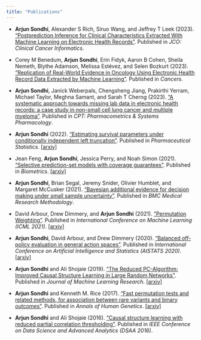 ```yaml
---
title: "Publications"
---
```


* **Arjun Sondhi**, Alexander S Rich, Siruo Wang, and Jeffrey T Leek (2023). ["Postprediction Inference for Clinical Characteristics Extracted With Machine Learning on Electronic Health Records"](https://ascopubs.org/doi/full/10.1200/CCI.22.00174). Published in *JCO: Clinical Cancer Informatics*. 

* Corey M Benedum, **Arjun Sondhi**, Erin Fidyk, Aaron B Cohen, Sheila Nemeth, Blythe Adamson, Melissa Estévez, and Selen Bozkurt (2023). ["Replication of Real-World Evidence in Oncology Using Electronic Health Record Data Extracted by Machine Learning"](https://www.mdpi.com/2072-6694/15/6/1853). Published in *Cancers*. 

* **Arjun Sondhi**, Janick Weberpals, Chengsheng Jiang, Prakirthi Yerram, Michael Taylor, Meghna Samant, and Sarah T Cherng (2023). ["A systematic approach towards missing lab data in electronic health records: a case study in non-small cell lung cancer and multiple myeloma"](https://ascpt.onlinelibrary.wiley.com/doi/full/10.1002/psp4.12998). Published in *CPT: Pharmacometrics & Systems Pharmacology*. 

* **Arjun Sondhi** (2022). ["Estimating survival parameters under conditionally independent left truncation"](https://onlinelibrary.wiley.com/doi/full/10.1002/pst.2202). Published in *Pharmaceutical Statistics*. [[arxiv]](https://arxiv.org/abs/2107.10911)

* Jean Feng, **Arjun Sondhi**, Jessica Perry, and Noah Simon (2021). ["Selective prediction-set models with coverage guarantees"](https://onlinelibrary.wiley.com/doi/abs/10.1111/biom.13612). Published in *Biometrics*. [[arxiv]](https://arxiv.org/abs/1906.05473)

* **Arjun Sondhi**, Brian Segal, Jeremy Snider, Olivier Humblet, and Margaret McCusker (2021). ["Bayesian additional evidence for decision making under small sample uncertainty"](https://link.springer.com/article/10.1186/s12874-021-01432-5). Published in *BMC Medical Research Methodology*.

* David Arbour, Drew Dimmery, and **Arjun Sondhi** (2021). ["Permutation Weighting"](https://proceedings.mlr.press/v139/arbour21a.html). Published in *International Conference on Machine Learning (ICML 2021)*. [[arxiv]](https://arxiv.org/abs/1901.01230)

* **Arjun Sondhi**, David Arbour, and Drew Dimmery (2020). ["Balanced off-policy evaluation in general action spaces"](http://proceedings.mlr.press/v108/sondhi20a.html). Published in *International Conference on Artificial Intelligence and Statistics (AISTATS 2020)*. [[arxiv]](https://arxiv.org/abs/1906.03694)

* **Arjun Sondhi** and Ali Shojaie (2019). ["The Reduced PC-Algorithm: Improved Causal Structure Learning in Large Random Networks"](https://jmlr.org/papers/v20/17-601.html). Published in *Journal of Machine Learning Research*. [[arxiv]](https://arxiv.org/abs/1806.06209)

* **Arjun Sondhi** and Kenneth M. Rice (2017). ["Fast permutation tests and related methods, for association between rare variants and binary outcomes"](https://onlinelibrary.wiley.com/doi/abs/10.1111/ahg.12229). Published in *Annals of Human Genetics*. [[arxiv]](https://arxiv.org/abs/1712.06643)

* **Arjun Sondhi** and Ali Shojaie (2016). ["Causal structure learning with reduced partial correlation thresholding"](https://ieeexplore.ieee.org/abstract/document/7796967). Published in *IEEE Conference on Data Science and Advanced Analytics (DSAA 2016)*.